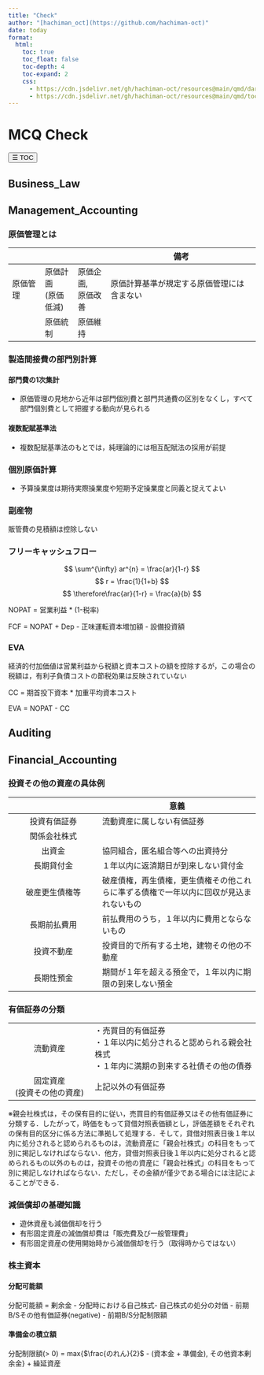 ```yaml
---
title: "Check"
author: "[hachiman_oct](https://github.com/hachiman-oct)"
date: today
format:
  html:
    toc: true
    toc_float: false 
    toc-depth: 4
    toc-expand: 2
    css:  
      - https://cdn.jsdelivr.net/gh/hachiman-oct/resources@main/qmd/darkmode.css
      - https://cdn.jsdelivr.net/gh/hachiman-oct/resources@main/qmd/toc-right-toggle.css
---
```


# MCQ Check

```{=html}
<button id="toc-toggle">☰ TOC</button>
<script src="https://cdn.jsdelivr.net/gh/hachiman-oct/resources@main/qmd/toc-right-toggle.js"></script>
```

## Business_Law

## Management_Accounting

### 原価管理とは
|          |                    |                    | 備考 |
|----------|----------|----------|--------------------------------------------|
| 原価管理 | 原価計画<br>(原価低減) | 原価企画,<br>原価改善 | 原価計算基準が規定する原価管理には含まない |
|          | 原価統制           | 原価維持           ||

### 製造間接費の部門別計算
#### 部門費の1次集計
- 原価管理の見地から近年は部門個別費と部門共通費の区別をなくし，すべて部門個別費として把握する動向が見られる

#### 複数配賦基準法
- 複数配賦基準法のもとでは，純理論的には相互配賦法の採用が前提

### 個別原価計算
- 予算操業度は期待実際操業度や短期予定操業度と同義と捉えてよい

### 副産物
販管費の見積額は控除しない

### フリーキャッシュフロー
$$
\sum^{\infty} ar^{n} = \frac{ar}{1-r}
$$
$$
r = \frac{1}{1+b}
$$
$$
\therefore\frac{ar}{1-r} = \frac{a}{b}
$$


NOPAT = 営業利益 * (1-税率)

FCF = NOPAT + Dep - 正味運転資本増加額 - 設備投資額



### EVA
経済的付加価値は営業利益から税額と資本コストの額を控除するが，この場合の税額は，有利子負債コストの節税効果は反映されていない

CC = 期首投下資本 * 加重平均資本コスト

EVA = NOPAT - CC


## Auditing


## Financial_Accounting

### 投資その他の資産の具体例

|   | 意義 |
|:------------------------:|----------------------------------------------|
| 投資有価証券 | 流動資産に属しない有価証券 |
| 関係会社株式 |  |
| 出資金 | 協同組合，匿名組合等への出資持分 |
| 長期貸付金 | １年以内に返済期日が到来しない貸付金 |
| 破産更生債権等 | 破産債権，再生債権，更生債権その他これらに準ずる債権で一年以内に回収が見込まれないもの |
| 長期前払費用 | 前払費用のうち，１年以内に費用とならないもの |
| 投資不動産 | 投資目的で所有する土地，建物その他の不動産 |
| 長期性預金 | 期間が１年を超える預金で，１年以内に期限の到来しない預金 |

### 有価証券の分類

|  |  |
|:----------------------:|------------------------------------------------|
| 流動資産 | ・売買目的有価証券<br>・１年以内に処分されると認められる親会社株式<br>・１年内に満期の到来する社債その他の債券 |
| 固定資産<br>(投資その他の資産) | 上記以外の有価証券 |

※親会社株式は，その保有目的に従い，売買目的有価証券又はその他有価証券に分類する．したがって，時価をもって貸借対照表価額とし，評価差額をそれぞれの保有目的区分に係る方法に準拠して処理する．そして，貸借対照表日後１年以内に処分されると認められるものは，流動資産に「親会社株式」の科目をもって別に掲記しなければならない．他方，貸借対照表日後１年以内に処分されると認められるもの以外のものは，投資その他の資産に「親会社株式」の科目をもって別に掲記しなければならない．ただし，その金額が僅少である場合には注記によることができる．

### 減価償却の基礎知識

-   遊休資産も減価償却を行う
-   有形固定資産の減価償却費は「販売費及び一般管理費」
-   有形固定資産の使用開始時から減価償却を行う（取得時からではない）

### 株主資本

#### 分配可能額

分配可能額 = 剰余金 - 分配時における自己株式- 自己株式の処分の対価 - 前期B/Sその他有価証券(negative) - 前期B/S分配制限額

#### 準備金の積立額

分配制限額(> 0) = max{$\frac{のれん}{2}$ - (資本金 + 準備金), その他資本剰余金} + 繰延資産